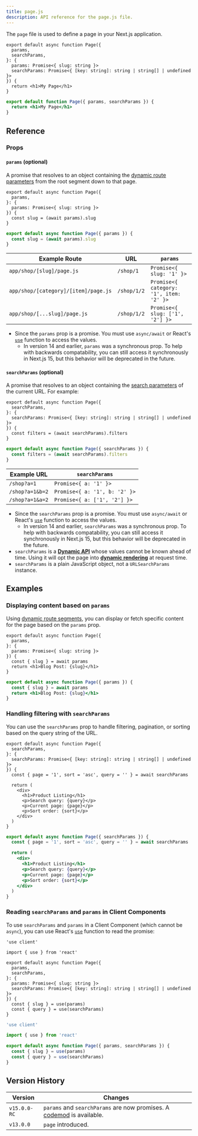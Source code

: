 ```yaml
---
title: page.js
description: API reference for the page.js file.
---
```


The `page` file is used to define a page in your Next.js application.

```tsx filename="app/blog/[slug]/page.tsx" switcher
export default async function Page({
  params,
  searchParams,
}: {
  params: Promise<{ slug: string }>
  searchParams: Promise<{ [key: string]: string | string[] | undefined }>
}) {
  return <h1>My Page</h1>
}
```

```jsx filename="app/blog/[slug]/page.js" switcher
export default function Page({ params, searchParams }) {
  return <h1>My Page</h1>
}
```

## Reference

### Props

#### `params` (optional)

A promise that resolves to an object containing the [dynamic route parameters](/docs/app/building-your-application/routing/dynamic-routes) from the root segment down to that page.

```tsx filename="app/shop/[slug]/page.tsx" switcher
export default async function Page({
  params,
}: {
  params: Promise<{ slug: string }>
}) {
  const slug = (await params).slug
}
```

```jsx filename="app/shop/[slug]/page.js" switcher
export default async function Page({ params }) {
  const slug = (await params).slug
}
```

| Example Route                        | URL         | `params`                                |
| ------------------------------------ | ----------- | --------------------------------------- |
| `app/shop/[slug]/page.js`            | `/shop/1`   | `Promise<{ slug: '1' }>`                |
| `app/shop/[category]/[item]/page.js` | `/shop/1/2` | `Promise<{ category: '1', item: '2' }>` |
| `app/shop/[...slug]/page.js`         | `/shop/1/2` | `Promise<{ slug: ['1', '2'] }>`         |

- Since the `params` prop is a promise. You must use `async/await` or React's [`use`](https://react.dev/reference/react/use) function to access the values.
  - In version 14 and earlier, `params` was a synchronous prop. To help with backwards compatability, you can still access it synchronously in Next.js 15, but this behavior will be deprecated in the future.

#### `searchParams` (optional)

A promise that resolves to an object containing the [search parameters](https://developer.mozilla.org/docs/Learn/Common_questions/What_is_a_URL#parameters) of the current URL. For example:

```tsx filename="app/shop/page.tsx" switcher
export default async function Page({
  searchParams,
}: {
  searchParams: Promise<{ [key: string]: string | string[] | undefined }>
}) {
  const filters = (await searchParams).filters
}
```

```jsx filename="app/shop/page.js" switcher
export default async function Page({ searchParams }) {
  const filters = (await searchParams).filters
}
```

| Example URL     | `searchParams`                |
| --------------- | ----------------------------- |
| `/shop?a=1`     | `Promise<{ a: '1' }>`         |
| `/shop?a=1&b=2` | `Promise<{ a: '1', b: '2' }>` |
| `/shop?a=1&a=2` | `Promise<{ a: ['1', '2'] }>`  |

- Since the `searchParams` prop is a promise. You must use `async/await` or React's [`use`](https://react.dev/reference/react/use) function to access the values.
  - In version 14 and earlier, `searchParams` was a synchronous prop. To help with backwards compatability, you can still access it synchronously in Next.js 15, but this behavior will be deprecated in the future.
- `searchParams` is a **[Dynamic API](/docs/app/building-your-application/rendering/server-components#server-rendering-strategies#dynamic-apis)** whose values cannot be known ahead of time. Using it will opt the page into **[dynamic rendering](/docs/app/building-your-application/rendering/server-components#dynamic-rendering)** at request time.
- `searchParams` is a plain JavaScript object, not a `URLSearchParams` instance.

## Examples

### Displaying content based on `params`

Using [dynamic route segments](/docs/app/building-your-application/routing/dynamic-routes), you can display or fetch specific content for the page based on the `params` prop.

```tsx filename="app/blog/[slug]/page.tsx" switcher
export default async function Page({
  params,
}: {
  params: Promise<{ slug: string }>
}) {
  const { slug } = await params
  return <h1>Blog Post: {slug}</h1>
}
```

```jsx filename="app/blog/[slug]/page.js" switcher
export default async function Page({ params }) {
  const { slug } = await params
  return <h1>Blog Post: {slug}</h1>
}
```

### Handling filtering with `searchParams`

You can use the `searchParams` prop to handle filtering, pagination, or sorting based on the query string of the URL.

```tsx filename="app/shop/page.tsx" switcher
export default async function Page({
  searchParams,
}: {
  searchParams: Promise<{ [key: string]: string | string[] | undefined }>
}) {
  const { page = '1', sort = 'asc', query = '' } = await searchParams

  return (
    <div>
      <h1>Product Listing</h1>
      <p>Search query: {query}</p>
      <p>Current page: {page}</p>
      <p>Sort order: {sort}</p>
    </div>
  )
}
```

```jsx filename="app/shop/page.js" switcher
export default async function Page({ searchParams }) {
  const { page = '1', sort = 'asc', query = '' } = await searchParams

  return (
    <div>
      <h1>Product Listing</h1>
      <p>Search query: {query}</p>
      <p>Current page: {page}</p>
      <p>Sort order: {sort}</p>
    </div>
  )
}
```

### Reading `searchParams` and `params` in Client Components

To use `searchParams` and `params` in a Client Component (which cannot be `async`), you can use React's [`use`](https://react.dev/reference/react/use) function to read the promise:

```tsx filename="app/page.tsx" switcher
'use client'

import { use } from 'react'

export default async function Page({
  params,
  searchParams,
}: {
  params: Promise<{ slug: string }>
  searchParams: Promise<{ [key: string]: string | string[] | undefined }>
}) {
  const { slug } = use(params)
  const { query } = use(searchParams)
}
```

```js filename="app/page.js" switcher
'use client'

import { use } from 'react'

export default async function Page({ params, searchParams }) {
  const { slug } = use(params)
  const { query } = use(searchParams)
}
```

## Version History

| Version      | Changes                                                                                                                             |
| ------------ | ----------------------------------------------------------------------------------------------------------------------------------- |
| `v15.0.0-RC` | `params` and `searchParams` are now promises. A [codemod](/docs/app/building-your-application/upgrading/codemods#150) is available. |
| `v13.0.0`    | `page` introduced.                                                                                                                  |

